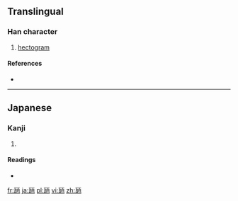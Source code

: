 ==Translingual==

===Han character===
{{Han char|rn=98|rad=瓦|as=06|sn=11|four=|canj=一弓一日 (MNMA)}}

# [[hectogram]]

====References====
* {{Han ref|kx=0749.131|dkj=21499|dj=1157.330|hdz=21424.111|uh=74F8|ud=29944}}

----

==Japanese==

===Kanji===
{{ja-kanji|grade=|rs=瓦06}}

# {{defn|Japanese|sort=瓦06}}

====Readings====
* {{ja-readings|on=|kun=[[へくとぐら]] (hekutogura)|nanori=}}

[[fr:瓸]]
[[ja:瓸]]
[[pl:瓸]]
[[vi:瓸]]
[[zh:瓸]]